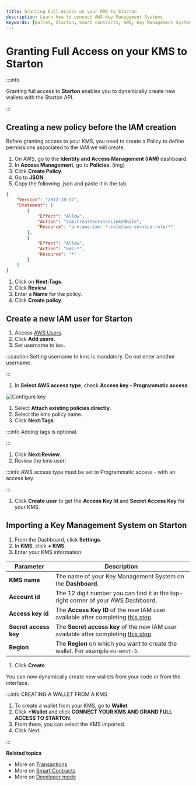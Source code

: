 ```yaml
---
title: Granting Full Access on your KMS to Starton
description: Learn how to connect AWS Key Management Systems
keywords: [Wallet, Starton, Smart contracts, AWS, Key Management System, Transaction]
---
```



# Granting Full Access on your KMS to Starton

:::info

Granting full access to **Starton** enables you to dynamically create new wallets with the Starton API.

:::

## Creating a new policy before the IAM creation

Before granting access to your KMS, you need to create a Policy to define permissions associated to the IAM we will create.

1. On AWS, go to the **Identity and Access Management (IAM)** dashboard.
1. In **Access Management**, go to **Policies**. (img)
1. Click **Create Policy**.
1. Go to **JSON**.
1. Copy the following .json and paste it in the tab.

```json
{
	"Version": "2012-10-17",
	"Statement": [
		{
			"Effect": "Allow",
			"Action": "iam:CreateServiceLinkedRole",
			"Resource": "arn:aws:iam::*:role/aws-service-role/*"
		},
		{
			"Effect": "Allow",
			"Action": "kms:*",
			"Resource": "*"
		}
	]
}
```

1. Click on **Next:Tags**.
1. Click **Review**.
1. Enter a **Name** for the policy.
1. Click **Create policy**.

## Create a new IAM user for Starton

1. Access [AWS Users](https://console.aws.amazon.com/iamv2/home?#/users).
1. Click **Add users**.
1. Set username to `kms`.

:::caution
 Setting username to kms is mandatory. Do not enter another username.

:::

1. In **Select AWS access type**, check **Access key - Programmatic access**.

<Image img={AddUser} alt="Configure key" />

1. Select **Attach existing policies directly**.
1. Select the kms policy name.
1. Click **Next:Tags**.

:::info
 Adding tags is optional.

:::

1. Click **Next:Review**.
1. Review the kms user:

:::info
AWS access type must be set to Programmatic access - with an access key.

:::

1. Click **Create user** to get the **Access Key Id** and **Secret Access Key** for your KMS.

## Importing a Key Management System on Starton

1. From the Dashboard, click **Settings**.
1. In **KMS**, click **+ KMS**.
1. Enter your KMS information:
 
 | Parameter             | Description                                                                                                               |
 | --------------------- | ------------------------------------------------------------------------------------------------------------------------- |
 | **KMS name**          | The name of your Key Management System on the **Dashboard**.                                                              |
 | **Account id**        | The 12 digit number you can find it in the top-right corner of your AWS Dashboard.                                        |
 | **Access key id**     | The **Access Key ID** of the new IAM user available after completing [this step](#create-a-new-iam-user-for-starton).     |
 | **Secret access key** | The **Secret access key** of the new IAM user available after completing [this step](#create-a-new-iam-user-for-starton). |
 | **Region**            | The **Region** on which you want to create the wallet. For example `eu-west-3`.                                           |

1. Click **Create**.

You can now dynamically create new wallets from your code or from the interface.

:::info CREATING A WALLET FROM A KMS

1. To create a wallet from your KMS, go to **Wallet**.
1. Click **+Wallet** and click **CONNECT YOUR KMS AND GRAND FULL ACCESS TO STARTON**.
1. From there, you can select the KMS imported.
1. Click Next.

:::

**Related topics**

-   More on [Transactions](/transactions/creating-a-transaction.mdx)
-   More on [Smart Contracts](/smart-contract/understanding-smart-contracts.mdx)
-   More on [Developer mode](/developer/discovering-coding-interface.mdx)
